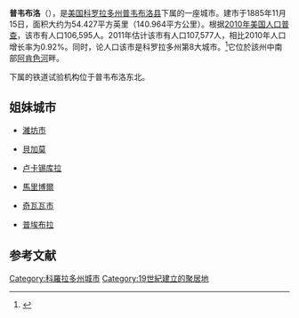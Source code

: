 {{Infobox City 
|chinese_name = 普韦布洛
|official_name = City of Pueblo
|image_flag = 
|image_seal = 
|image_skyline = 
|image_map = Pueblo County Colorado Incorporated and Unincorporated areas Pueblo Highlighted.svg
|map_caption =
|subdivision_type = [[國家|國家]]
|subdivision_name = [[美利堅合眾國|美利堅合眾國]]
|leader_title = 
|leader_name = 
|subdivision_type1 = [[美國行政區劃|州]]
|subdivision_name1 = [[科罗拉多州|科罗拉多州]]
|subdivision_type2 = [[科罗拉多州行政區劃|縣]]
|subdivision_name2 = [[普韦布洛县_(科罗拉多州)|普韦布洛县]]
|found_date = 1885年11月15日（正式立市）
|area_total =  140.964
|area_land = 
|area_water = 
|population_as_of = 2010
|population_total = 106,595
|population_density = 
|timezone = [[北美山区时区|MST]]
|utc_offset = -7
|timezone_DST = [[北美山区日光節約時間|MDT]]
|utc_offset_DST = -6

}}

'''普韦布洛'''（{{lang-en|Pueblo}}），是[[美国|美国]][[科罗拉多州|科罗拉多州]][[普韦布洛县_(科罗拉多州)|普韦布洛县]]下属的一座城市。建市于1885年11月15日，面积大约为54.427平方英里（140.964平方公里）。根据[[2010年美国人口普查|2010年美国人口普查]]，该市有人口106,595人。2011年估计该市有人口107,577人，相比2010年人口增长率为0.92%。同时，论人口该市是科罗拉多州第8大城市。<ref>{{cite web|url=http://www.census.gov/popest/data/counties/totals/2011/files/CO-EST2011-Alldata.csv|title=Table 1. Annual Resident Population Estimates, Estimated Components of Resident  Population Change, and Rates of the Components of Resident Population Change for States and Counties:  April 1, 2010 to July 1, 2011|format=[[comma-separated_values|CSV]]|work=2011 Population Estimates|publisher=[[United_States_Census_Bureau|United States Census Bureau]], Population Division|date=April 2012|accessdate=August 1, 2012|archive-url=https://web.archive.org/web/20121019113717/http://www.census.gov/popest/data/counties/totals/2011/files/CO-EST2011-Alldata.csv|archive-date=2012-10-19|dead-url=yes}}</ref>它位於該州中南部[[阿肯色河|阿肯色河]]畔。

{{link-en|美国铁路协会|Association of American Railroads}}下属的铁道试验机构{{link-en|运输技术试验中心|Transportation Technology Center, Inc.}}位于普韦布洛东北。

==姐妹城市==
* {{PRC}}[[濰坊市|濰坊市]]
* {{ITA}}[[貝加莫|貝加莫]]
* {{ITA}}[[卢卡锡库拉|卢卡锡库拉]]
* {{SLO}}[[馬里博爾|馬里博爾]]
* {{MEX}}[[奇瓦瓦市|奇瓦瓦市]]
* {{MEX}}[[普埃布拉|普埃布拉]]

==参考文献==
<div class="references-small">
<references />
</div>
{{普韋布洛縣 (科羅拉多州)}}
{{Authority control}}
{{DEFAULTSORT:Pueblo, Colorado}}
[[Category:科羅拉多州城市|Category:科羅拉多州城市]]
[[Category:19世紀建立的聚居地|Category:19世紀建立的聚居地]]